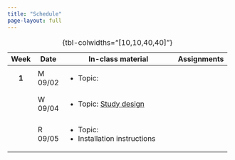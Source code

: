 ```yaml
---
title: "Schedule"
page-layout: full
---
```


+-------+---------+--------------------------------------------------------------+-------------+
| Week  | Date    | In-class material                                            | Assignments |
+:=====:+=========+==============================================================+=============+
| **1** | M 09/02 | -   Topic:                                                   |             |
+-------+---------+--------------------------------------------------------------+-------------+
|       | W 09/04 | -   Topic: [Study design](slides/slides-01-study-design.qmd) |             |
+-------+---------+--------------------------------------------------------------+-------------+
|       | R 09/05 | -   Topic:                                                   |             |
|       |         | -   Installation instructions                                |             |
+-------+---------+--------------------------------------------------------------+-------------+

: {tbl-colwidths="\[10,10,40,40\]"}
